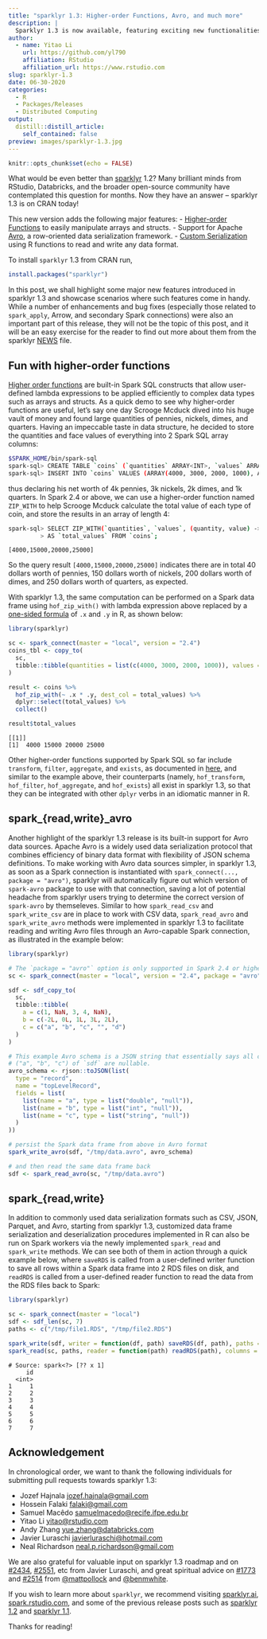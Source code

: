 ```yaml
---
title: "sparklyr 1.3: Higher-order Functions, Avro, and much more"
description: |
  Sparklyr 1.3 is now available, featuring exciting new functionalities such as integration of Spark higher-order functions, data import/export in Avro and in user-defined serialization formats!
author:
  - name: Yitao Li
    url: https://github.com/yl790
    affiliation: RStudio
    affiliation_url: https://www.rstudio.com
slug: sparklyr-1.3
date: 06-30-2020
categories:
  - R
  - Packages/Releases
  - Distributed Computing
output:
  distill::distill_article:
    self_contained: false
preview: images/sparklyr-1.3.jpg
---
```


```r
knitr::opts_chunk$set(echo = FALSE)
```

What would be even better than [sparklyr](https://sparklyr.ai) 1.2? Many brilliant minds from RStudio, Databricks, and the broader open-source community have contemplated this question for months. Now they have an answer -- sparklyr 1.3 is on CRAN today!

This new version adds the following major features:
- [Higher-order Functions](#higher-order-functions) to easily manipulate arrays and structs. 
- Support for Apache [Avro](#avro), a row-oriented data serialization framework.
- [Custom Serialization](#custom-serialization) using R functions to read and write any data format.

To install `sparklyr` 1.3 from CRAN run,

```r
install.packages("sparklyr")
```

In this post, we shall highlight some major new features introduced in sparklyr 1.3 and showcase scenarios where such features come in handy. While a number of enhancements and bug fixes (especially those related to `spark_apply`, Arrow, and secondary Spark connections) were also an important part of this release, they will not be the topic of this post, and it will be an easy exercise for the reader to find out more about them from the sparklyr [NEWS](https://github.com/sparklyr/sparklyr/blob/master/NEWS.md) file.


## Fun with higher-order functions

[Higher order functions](https://issues.apache.org/jira/browse/SPARK-19480) are built-in Spark SQL constructs that allow user-defined lambda expressions to be applied efficiently to complex data types such as arrays and structs. As a quick demo to see why higher-order functions are useful, let's say one day Scrooge Mcduck dived into his huge vault of money and found large quantities of pennies, nickels, dimes, and quarters. Having an impeccable taste in data structure, he decided to store the quantities and face values of everything into 2 Spark SQL array columns:

```bash
$SPARK_HOME/bin/spark-sql
spark-sql> CREATE TABLE `coins` (`quantities` ARRAY<INT>, `values` ARRAY<INT>) USING ORC;
spark-sql> INSERT INTO `coins` VALUES (ARRAY(4000, 3000, 2000, 1000), ARRAY(1, 5, 10, 25));
```

thus declaring his net worth of 4k pennies, 3k nickels, 2k dimes, and 1k quarters. In Spark 2.4 or above, we can use a higher-order function named `ZIP_WITH` to help Scrooge Mcduck calculate the total value of each type of coin, and store the results in an array of length 4:

```bash
spark-sql> SELECT ZIP_WITH(`quantities`, `values`, (quantity, value) -> quantity * value)
         > AS `total_values` FROM `coins`;
```
```
[4000,15000,20000,25000]
```

So the query result `[4000,15000,20000,25000]` indicates there are in total 40 dollars worth of pennies, 150 dollars worth of nickels, 200 dollars worth of dimes, and 250 dollars worth of quarters, as expected.

With sparklyr 1.3, the same computation can be performed on a Spark data frame using `hof_zip_with()` with lambda expression above replaced by a [one-sided formula](https://stat.ethz.ch/R-manual/R-devel/library/base/html/tilde.html) of `.x` and `.y` in R, as shown below:

```r
library(sparklyr)

sc <- spark_connect(master = "local", version = "2.4")
coins_tbl <- copy_to(
  sc,
  tibble::tibble(quantities = list(c(4000, 3000, 2000, 1000)), values = list(c(1, 5, 10, 25)))
)

result <- coins %>%
  hof_zip_with(~ .x * .y, dest_col = total_values) %>%
  dplyr::select(total_values) %>%
  collect()

result$total_values

```
```
[[1]]
[1]  4000 15000 20000 25000
```

Other higher-order functions supported by Spark SQL so far include `transform`, `filter`, `aggregate`, and `exists`, as documented in [here](https://spark.apache.org/docs/latest/api/sql/index.html), and similar to the example above, their counterparts (namely, `hof_transform`, `hof_filter`, `hof_aggregate`, and `hof_exists`) all exist in sparklyr 1.3, so that they can be integrated with other `dplyr` verbs in an idiomatic manner in R.


## spark_{read,write}_avro

Another highlight of the sparklyr 1.3 release is its built-in support for Avro data sources. Apache Avro is a widely used data serialization protocol that combines efficiency of binary data format with flexibility of JSON schema definitions. To make working with Avro data sources simpler, in sparklyr 1.3, as soon as a Spark connection is instantiated with `spark_connect(..., package = "avro")`, sparklyr will automatically figure out which version of `spark-avro` package to use with that connection, saving a lot of potential headache from sparklyr users trying to determine the correct version of `spark-avro` by themseleves. Similar to how `spark_read_csv` and `spark_write_csv` are in place to work with CSV data, `spark_read_avro` and `spark_write_avro` methods were implemented in sparklyr 1.3 to facilitate reading and writing Avro files through an Avro-capable Spark connection, as illustrated in the example below:

```r
library(sparklyr)

# The `package = "avro"` option is only supported in Spark 2.4 or higher
sc <- spark_connect(master = "local", version = "2.4", package = "avro")

sdf <- sdf_copy_to(
  sc,
  tibble::tibble(
    a = c(1, NaN, 3, 4, NaN),
    b = c(-2L, 0L, 1L, 3L, 2L),
    c = c("a", "b", "c", "", "d")
  )
)

# This example Avro schema is a JSON string that essentially says all columns
# ("a", "b", "c") of `sdf` are nullable.
avro_schema <- rjson::toJSON(list(
  type = "record",
  name = "topLevelRecord",
  fields = list(
    list(name = "a", type = list("double", "null")),
    list(name = "b", type = list("int", "null")),
    list(name = "c", type = list("string", "null"))
  )
))

# persist the Spark data frame from above in Avro format
spark_write_avro(sdf, "/tmp/data.avro", avro_schema)

# and then read the same data frame back
sdf <- spark_read_avro(sc, "/tmp/data.avro")

```

## spark_{read,write}

In addition to commonly used data serialization formats such as CSV, JSON, Parquet, and Avro, starting from sparklyr 1.3, customized data frame serialization and deserialization procedures implemented in R can also be run on Spark workers via the newly implemented `spark_read` and `spark_write` methods. We can see both of them in action through a quick example below, where `saveRDS` is called from a user-defined writer function to save all rows within a Spark data frame into 2 RDS files on disk, and `readRDS` is called from a user-defined reader function to read the data from the RDS files back to Spark:

```r
library(sparklyr)

sc <- spark_connect(master = "local")
sdf <- sdf_len(sc, 7)
paths <- c("/tmp/file1.RDS", "/tmp/file2.RDS")

spark_write(sdf, writer = function(df, path) saveRDS(df, path), paths = paths)
spark_read(sc, paths, reader = function(path) readRDS(path), columns = c(id = "integer"))
```

```
# Source: spark<?> [?? x 1]
     id
  <int>
1     1
2     2
3     3
4     4
5     5
6     6
7     7
```


## Acknowledgement

In chronological order, we want to thank the following individuals for submitting pull requests towards sparklyr 1.3:

* Jozef Hajnala <jozef.hajnala@gmail.com>
* Hossein Falaki <falaki@gmail.com>
* Samuel Macêdo <samuelmacedo@recife.ifpe.edu.br>
* Yitao Li <yitao@rstudio.com>
* Andy Zhang <yue.zhang@databricks.com>
* Javier Luraschi <javierluraschi@hotmail.com>
* Neal Richardson <neal.p.richardson@gmail.com>

We are also grateful for valuable input on sparklyr 1.3 roadmap and on [#2434](https://github.com/sparklyr/sparklyr/pull/2434), [#2551](https://github.com/sparklyr/sparklyr/pull/2551), etc from Javier Luraschi, and great spiritual advice on [#1773](https://github.com/sparklyr/sparklyr/issues/1773) and [#2514](https://github.com/sparklyr/sparklyr/issues/2514) from [\@mattpollock](https://github.com/mattpollock) and [\@benmwhite](https://github.com/benmwhite).

If you wish to learn more about `sparklyr`, we recommend visiting [sparklyr.ai](https://sparklyr.ai), [spark.rstudio.com](https://spark.rstudio.com), and some of the previous release posts such as [sparklyr 1.2](https://blogs.rstudio.com/ai/posts/2020-04-21-sparklyr-1.2.0-released/) and [sparklyr 1.1](https://blog.rstudio.com/2020/01/29/sparklyr-1-1/).

Thanks for reading!
